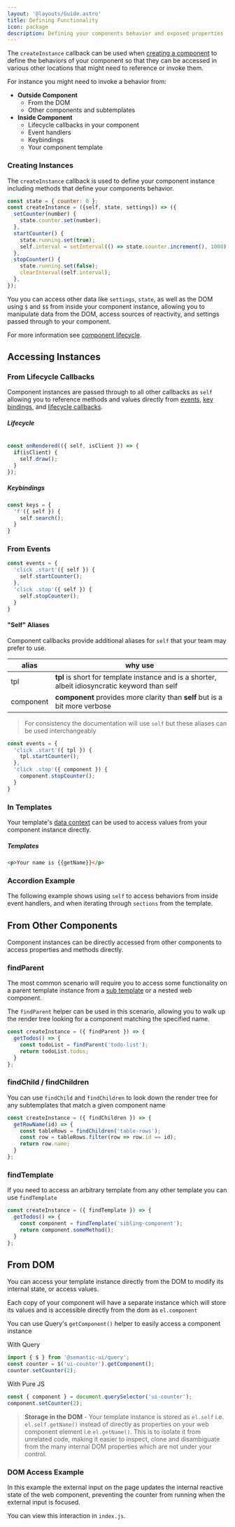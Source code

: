 ```yaml
---
layout: '@layouts/Guide.astro'
title: Defining Functionality
icon: package
description: Defining your components behavior and exposed properties
---
```


The `createInstance` callback can be used when [creating a component](/components/create) to define the behaviors of your component so that they can be accessed in various other locations that might need to reference or invoke them.

For instance you might need to invoke a behavior from:

* **Outside Component**
  * From the DOM
  * Other components and subtemplates
* **Inside Component**
  * Lifecycle callbacks in your component
  * Event handlers
  * Keybindings
  * Your component template

### Creating Instances

The `createInstance` callback is used to define your component instance including methods that define your components behavior.

```javascript
const state = { counter: 0 };
const createInstance = ({self, state, settings}) => ({
  setCounter(number) {
    state.counter.set(number);
  },
  startCounter() {
    state.running.set(true);
    self.interval = setInterval(() => state.counter.increment(), 1000);
  },
  stopCounter() {
    state.running.set(false);
    clearInterval(self.interval);
  },
});
```

You you can access other data like `settings`, `state`, as well as the DOM using `$` and `$$` from inside your component instance, allowing you to manipulate data from the DOM, access sources of reactivity, and settings passed through to your component.

For more information see [component lifecycle](/components/lifecycle#callback-arguments).



## Accessing Instances

### From Lifecycle Callbacks

Component instances are passed through to all other callbacks as `self` allowing you to reference methods and values directly from [events](/component/events), [key bindings](/components/keys), and [lifecycle callbacks](/components/lifecycle).

##### Lifecycle
```javascript

const onRendered(({ self, isClient }) => {
  if(isClient) {
    self.draw();
  }
});
```

##### Keybindings
```javascript
const keys = {
  'f'({ self }) {
    self.search();
  }
}
```

### From Events


```javascript
const events = {
  'click .start'({ self }) {
    self.startCounter();
  },
  'click .stop'({ self }) {
    self.stopCounter();
  }
}
```

#### "Self" Aliases

Component callbacks provide additional aliases for `self` that your team may prefer to use.

| alias     | why use                                                                                         |
|-----------|-------------------------------------------------------------------------------------------------|
| tpl       | **tpl** is short for template instance and is a shorter, albeit idiosyncratic keyword than self |
| component | **component** provides more clarity than **self** but is a bit more verbose                     |

> For consistency the documentation will use `self` but these aliases can be used interchangeably

```javascript
const events = {
  'click .start'({ tpl }) {
    tpl.startCounter();
  },
  'click .stop'({ component }) {
    component.stopCounter();
  }
}
```


### In Templates

Your template's [data context](/components/data) can be used to access values from your component instance directly.

##### Templates
```html
<p>Your name is {{getName}}</p>
```

### Accordion Example

The following example shows using `self` to access behaviors from inside event handlers, and when iterating through `sections` from the template.

<PlaygroundExample id="accordion" direction="horizontal"></PlaygroundExample>


## From Other Components

Component instances can be directly accessed from other components to access properties and methods directly.

### findParent

The most common scenario will require you to access some functionality on a parent template instance from a [sub template](templates/subtemplates) or a nested web component.

The `findParent` helper can be used in this scenario, allowing you to walk up the render tree looking for a component matching the specified name.

```javascript
const createInstance = ({ findParent }) => {
  getTodos() => {
    const todoList = findParent('todo-list');
    return todoList.todos;
  }
};
```

### findChild / findChildren

You can use `findChild` and `findChildren` to look down the render tree for any subtemplates that match a given component name

```javascript
const createInstance = ({ findChildren }) => {
  getRowName(id) => {
    const tableRows = findChildren('table-rows');
    const row = tableRows.filter(row => row.id == id);
    return row.name;
  }
};
```

### findTemplate

If you need to access an arbitrary template from any other template you can use `findTemplate`

```javascript
const createInstance = ({ findTemplate }) => {
  getTodos() => {
    const component = findTemplate('sibling-component');
    return component.someMethod();
  }
};
```


## From DOM

You can access your template instance directly from the DOM to modify its internal state, or access values.

Each copy of your component will have a separate instance which will store its values and is accessible directly from the dom as `el.component`

You can use Query's `getComponent()` helper to easily access a component instance

With Query
```javascript
import { $ } from '@semantic-ui/query';
const counter = $('ui-counter').getComponent();
counter.setCounter(2);
```

With Pure JS
```javascript
const { component } = document.querySelector('ui-counter');
component.setCounter(2);
```

> **Storage in the DOM** - Your template instance is stored as `el.self` i.e. `el.self.getName()` instead of directly as properties on your web component element i.e `el.getName()`. This is to isolate it from unrelated code, making it easier to inspect, clone and disambiguate from the many internal DOM properties which are not under your control.


### DOM Access Example
In this example the external input on the page updates the internal reactive state of the web component, preventing the counter from running when the external input is focused.

You can view this interaction in `index.js`.
<PlaygroundExample id="external-calls" direction="horizontal"></PlaygroundExample>


